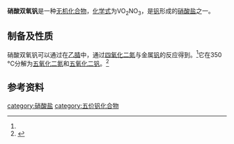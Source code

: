 {{chembox
| Reference = 
| Name = 硝酸双氧钒
| ImageFile = 
| ImageSize = 
| IUPACName = 
| OtherNames = 硝酸钒酰<br>硝酸钒(V)酰
| Section1 = {{Chembox Identifiers
| CASNo = 15053-24-4
| CASNo_Ref = {{cascite|correct|CAS}}
|SMILES=O=[V+]=O.[O-]N(=O)=O
  }}
| Section2 = {{Chembox Properties
| Formula = VO<sub>2</sub>NO<sub>3</sub>
| MolarMass = 
| Appearance = 砖红色<ref name=wc8>《无机化学丛书》.第八卷 钛分族 钒分族 铬分族. P<sub>222~223</sub>. 2.4.8 钒（Ⅴ）的配合物</ref>
| Density = 2.055 g·cm<sup>−3</sup><ref name=Pantonin />
| MeltingPt = 
| BoilingPt = 
| Solubility = 
 }}
| Section3 = {{Chembox Hazards
| EUClass = 
| RPhases = 
| SPhases = 
| Autoignition = }}
}}

'''硝酸双氧钒'''是一种[[无机化合物|无机化合物]]，[[化学式|化学式]]为VO<sub>2</sub>NO<sub>3</sub>，是[[钒|钒]]形成的[[硝酸盐|硝酸盐]]之一。

==制备及性质==
硝酸双氧钒可以通过在[[乙腈|乙腈]]中，通过[[四氧化二氮|四氧化二氮]]与金属[[钒|钒]]的反应得到。<ref name=wc8 />它在350 °C分解为[[五氧化二氮|五氧化二氮]]和[[五氧化二钒|五氧化二钒]]。<ref name=Pantonin>{{cite journal|journal=Journal of Inorganic and Nuclear Chemistry|volume=14|issue=1-2|language=en|date=1960-07|pages=145–147|doi=10.1016/0022-1902(60)80220-5|url=https://linkinghub.elsevier.com/retrieve/pii/0022190260802205|title=The preparation of mononitratodioxovanadium(V), VO2NO3|accessdate=2020-04-23|author=John A. Pantonin, Albert K. Fischer, Edward A. Heintz|archive-date=2018-06-28|archive-url=https://web.archive.org/web/20180628122816/https://linkinghub.elsevier.com/retrieve/pii/0022190260802205|dead-url=no}}</ref>
==参考资料==
{{reflist}}

{{钒化合物}}
{{硝酸盐}}
[[category:硝酸盐|category:硝酸盐]]
[[category:五价钒化合物|category:五价钒化合物]]
